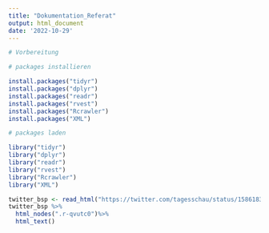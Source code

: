 ```yaml
---
title: "Dokumentation_Referat"
output: html_document
date: '2022-10-29'
---
```


```r
# Vorbereitung 

# packages installieren 

install.packages("tidyr")
install.packages("dplyr")
install.packages("readr")
install.packages("rvest")
install.packages("Rcrawler")
install.packages("XML")

# packages laden 

library("tidyr")
library("dplyr")
library("readr")
library("rvest")
library("Rcrawler")
library("XML")

twitter_bsp <- read_html("https://twitter.com/tagesschau/status/1586183194990317570")
twitter_bsp %>% 
  html_nodes(".r-qvutc0")%>% 
  html_text()


``` 


```r








``` 